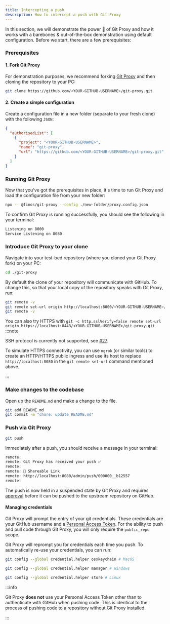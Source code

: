 ```yaml
---
title: Intercepting a push
description: How to intercept a push with Git Proxy
---
```


In this section, we will demonstrate the power 💪 of Git Proxy and how it works with a barebones & out-of-the-box demonstration using default configuration. Before we start, there are a few prerequisites:

### Prerequisites

#### 1. Fork Git Proxy

For demonstration purposes, we recommend forking [Git Proxy](https://github.com/finos/git-proxy/fork) and then cloning the repository to your PC:

```bash
git clone https://github.com/<YOUR-GITHUB-USERNAME>/git-proxy.git
```

#### 2. Create a simple configuration

Create a configuration file in a new folder (separate to your fresh clone) with the following `JSON`:

```json title="new-folder/proxy.config.json"
{
  "authorisedList": [
    {
      "project": "<YOUR-GITHUB-USERNAME>",
      "name": "git-proxy",
      "url": "https://github.com/<YOUR-GITHUB-USERNAME>/git-proxy.git"
    }
  ]
}
```

### Running Git Proxy

Now that you've got the prerequisites in place, it's time to run Git Proxy and load the configuration file from your new folder:

```bash
npx -- @finos/git-proxy --config ./new-folder/proxy.config.json
```

To confirm Git Proxy is running successfully, you should see the following in your terminal:

```bash
Listening on 8000
Service Listening on 8080
```

### Introduce Git Proxy to your clone

Navigate into your test-bed repository (where you cloned your Git Proxy fork) on your PC:

```bash
cd ./git-proxy
```

By default the clone of your repository will communicate with GitHub. To change this, so that your local copy of the repository speaks with Git Proxy, run:

```bash
git remote -v
git remote set-url origin http://localhost:8000/<YOUR-GITHUB-USERNAME>/git-proxy.git
git remote -v
```

You can also try HTTPS with `git -c http.sslVerify=false remote set-url origin https://localhost:8443/<YOUR-GITHUB-USERNAME>/git-proxy.git`
:::note

SSH protocol is currently not supported, see [#27](https://github.com/finos/git-proxy/issues/27).

To simulate HTTPS connectivity, you can use `ngrok` (or similar tools) to create an HTTP/HTTPS public ingress and use its host to replace `http://localhost:8080` in the `git remote set-url` command mentioned above.

:::

### Make changes to the codebase

Open up the `README.md` and make a change to the file.

```bash
git add README.md
git commit -m "chore: update README.md"
```

### Push via Git Proxy

```bash
git push
```

Immediately after a push, you should receive a message in your terminal:

```bash
remote:
remote: Git Proxy has received your push ✅
remote:
remote: 🔗 Shareable Link
remote: http://localhost:8080/admin/push/000000__b12557
remote:
```

The push is now held in a suspended state by Git Proxy and requires [approval](/docs/quickstart/approve) before it can be pushed to the upstream repository on GitHub.

#### Managing credentials

Git Proxy will prompt the entry of your git credentials. These credentials are your GitHub username and a [Personal Access Token](https://github.com/settings/tokens). For the ability to push and pull code through Git Proxy, you will only require the `public_repo` scope.

Git Proxy will reprompt you for credentials each time you push. To automatically re-use your credentials, you can run:

```bash
git config --global credential.helper osxkeychain # MacOS

git config --global credential.helper manager # Windows

git config --global credential.helper store # Linux
```

:::info

Git Proxy **does not** use your Personal Access Token other than to authenticate with GitHub when pushing code. This is identical to the process of pushing code to a repository without Git Proxy installed.

:::
